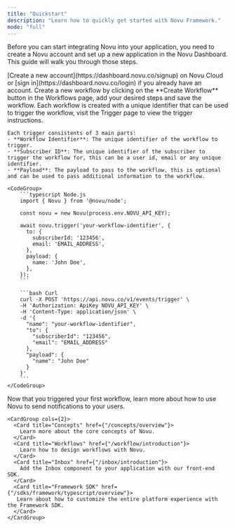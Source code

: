 ```yaml
---
title: "Quickstart"
description: "Learn how to quickly get started with Novu Framework."
mode: "full"
---
```


Before you can start integrating Novu into your application, you need to create a Novu account and set up a new application in the Novu Dashboard. This guide will walk you through those steps.


<Steps>
  <Step title="Sign up for Novu">
    [Create a new account](https://dashboard.novu.co/signup) on Novu Cloud or [sign in](https://dashboard.novu.co/login) if you already have an account.
  </Step>
  <Step title="Create a new Workflow">
    Create a new workflow by clicking on the **Create Workflow** button in the Workflows page, add your desired steps and save the workflow.
  </Step>
  <Step title="Trigger a workflow">
    Each workflow is created with a unique identifier that can be used to trigger the workflow, visit the Trigger page to view the trigger instructions.

    Each trigger consistents of 3 main parts:
    - **Workflow Identifier**: The unique identifier of the workflow to trigger.
    - **Subscriber ID**: The unique identifier of the subscriber to trigger the workflow for, this can be a user id, email or any unique identifier.
    - **Payload**: The payload to pass to the workflow, this is optional and can be used to pass additional information to the workflow.

    <CodeGroup>
        ```typescript Node.js
        import { Novu } from '@novu/node';

        const novu = new Novu(process.env.NOVU_API_KEY);

        await novu.trigger('your-workflow-identifier', {
          to: {
            subscriberId: '123456',
            email: 'EMAIL_ADDRESS',
          },
          payload: {
            name: 'John Doe',
          },
        });
        ```

        ```bash Curl
        curl -X POST 'https://api.novu.co/v1/events/trigger' \
        -H 'Authorization: ApiKey NOVU_API_KEY' \
        -H 'Content-Type: application/json' \
        -d '{
          "name": "your-workflow-identifier",
          "to": {
            "subscriberId": "123456",
            "email": "EMAIL_ADDRESS"
          },
          "payload": {
            "name": "John Doe"
          }
        }'
        ```
    </CodeGroup>
  </Step>
  <Step title="Explore more">
    Now that you triggered your first workflow, learn more about how to use Novu to send notifications to your users.

    <CardGroup cols={2}>
      <Card title="Concepts" href={"/concepts/overview"}>
        Learn more about the core concepts of Novu.
      </Card>
      <Card title="Workflows" href={"/workflow/introduction"}>
        Learn how to design workflows with Novu.
      </Card>
      <Card title="Inbox" href={"/inbox/introduction"}>
        Add the Inbox component to your application with our front-end SDK.
      </Card>
      <Card title="Framework SDK" href={"/sdks/framework/typescript/overview"}>
       Learn about how to customize the entire platform experience with the Framework SDK.
      </Card>
    </CardGroup>
  </Step>
</Steps>
